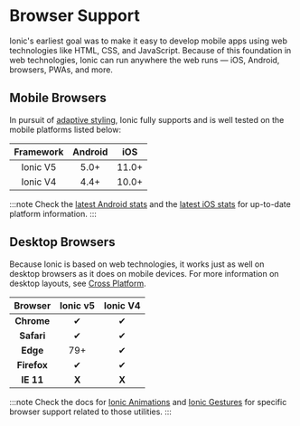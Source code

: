 # Browser Support

Ionic's earliest goal was to make it easy to develop mobile apps using web technologies like HTML, CSS, and JavaScript. Because of this foundation in web technologies, Ionic can run anywhere the web runs — iOS, Android, browsers, PWAs, and more.

## Mobile Browsers

In pursuit of [adaptive styling](../core-concepts/fundamentals.mdx#adaptive-styling), Ionic fully supports and is well tested on the mobile platforms listed below:

| Framework | Android |  iOS  |
| :-------: | :-----: | :---: |
| Ionic V5  |  5.0+   | 11.0+ |
| Ionic V4  |  4.4+   | 10.0+ |

:::note
Check the [latest Android stats](https://developer.android.com/about/dashboards/) and the [latest iOS stats](https://developer.apple.com/support/app-store/) for up-to-date platform information.
:::

## Desktop Browsers

Because Ionic is based on web technologies, it works just as well on desktop browsers as it does on mobile devices. For more information on desktop layouts, see [Cross Platform](../core-concepts/cross-platform.mdx#desktop).

|   Browser   | Ionic v5 | Ionic V4 |
| :---------: | :------: | :------: |
| **Chrome**  |    ✔     |    ✔     |
| **Safari**  |    ✔     |    ✔     |
|  **Edge**   |   79+    |    ✔     |
| **Firefox** |    ✔     |    ✔     |
|  **IE 11**  |  **X**   |  **X**   |

:::note
Check the docs for [Ionic Animations](../utilities/animations.mdx#browser-support) and [Ionic Gestures](../utilities/gestures.mdx#browser-support) for specific browser support related to those utilities.
:::
